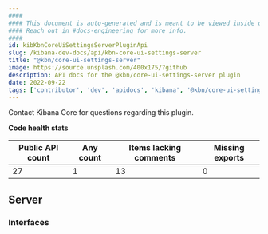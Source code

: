 ```yaml
---
####
#### This document is auto-generated and is meant to be viewed inside our experimental, new docs system.
#### Reach out in #docs-engineering for more info.
####
id: kibKbnCoreUiSettingsServerPluginApi
slug: /kibana-dev-docs/api/kbn-core-ui-settings-server
title: "@kbn/core-ui-settings-server"
image: https://source.unsplash.com/400x175/?github
description: API docs for the @kbn/core-ui-settings-server plugin
date: 2022-09-22
tags: ['contributor', 'dev', 'apidocs', 'kibana', '@kbn/core-ui-settings-server']
---
```




Contact Kibana Core for questions regarding this plugin.

**Code health stats**

| Public API count  | Any count | Items lacking comments | Missing exports |
|-------------------|-----------|------------------------|-----------------|
| 27 | 1 | 13 | 0 |

## Server

### Interfaces
<DocDefinitionList data={kbnCoreUiSettingsServerObj.server.interfaces}/>

